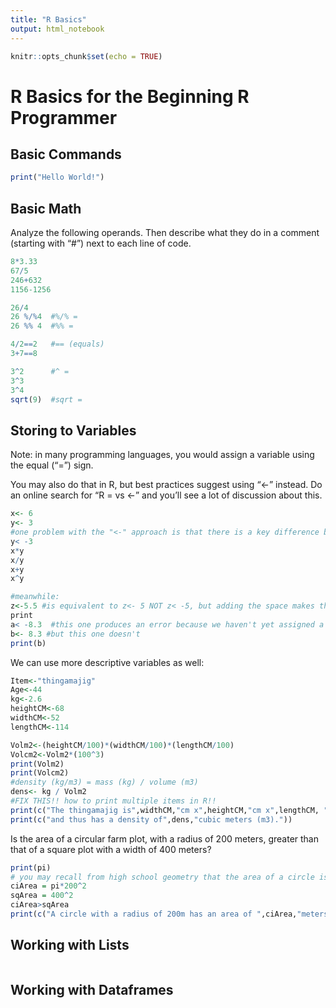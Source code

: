 ---
title: "R Basics"
output: html_notebook
---

```{r setup, include=FALSE}
knitr::opts_chunk$set(echo = TRUE)
```


# R Basics for the Beginning R Programmer

## Basic Commands
```{r}
print("Hello World!")
```

## Basic Math

Analyze the following operands. Then describe what they do in a comment (starting with "#") next to each line of code.
```{r}
8*3.33  
67/5    
246+632
1156-1256 

26/4      
26 %/%4  #%/% = 
26 %% 4  #%% = 

4/2==2   #== (equals)
3+7==8   

3^2      #^ = 
3^3
3^4
sqrt(9)  #sqrt = 

```
## Storing to Variables

Note: in many programming languages, you would assign a variable using the equal ("=") sign.

You may also do that in R, but best practices suggest using "<-" instead. Do an online search for "R = vs <-" and you'll see a lot of discussion about this. 

```{r}
x<- 6
y<- 3 
#one problem with the "<-" approach is that there is a key difference betweem the above code (which assigns 3 to the variable y, and the below code, which asks if y is less than negative 3)
y< -3
x*y
x/y
x+y
x^y

#meanwhile:
z<-5.5 #is equivalent to z<- 5 NOT z< -5, but adding the space makes this clear
print
a< -8.3  #this one produces an error because we haven't yet assigned a value to a
b<- 8.3 #but this one doesn't
print(b)
```
We can use more descriptive variables as well:

```{r}
Item<-"thingamajig"
Age<-44
kg<-2.6
heightCM<-68
widthCM<-52
lengthCM<-114

Volm2<-(heightCM/100)*(widthCM/100)*(lengthCM/100)
Volcm2<-Volm2*(100^3)
print(Volm2)
print(Volcm2)
#density (kg/m3) = mass (kg) / volume (m3)
dens<- kg / Volm2
#FIX THIS!! how to print multiple items in R!!
print(c("The thingamajig is",widthCM,"cm x",heightCM,"cm x",lengthCM, "and weighs",kg,"kg."))
print(c("and thus has a density of",dens,"cubic meters (m3)."))
```

Is the area of a circular farm plot, with a radius of 200 meters, greater than that of a square plot with a width of 400 meters?
```{r}
print(pi)
# you may recall from high school geometry that the area of a circle is equal to pi * radius squared (or A=pi*r2)
ciArea = pi*200^2
sqArea = 400^2
ciArea>sqArea
print(c("A circle with a radius of 200m has an area of ",ciArea,"meters squared, whereas a square with the same diameter/width has an area of ",sqArea,"meters squared."))
```

  





## Working with Lists

```{r}

```

## Working with Dataframes
```{r}

```

```{r}

```
